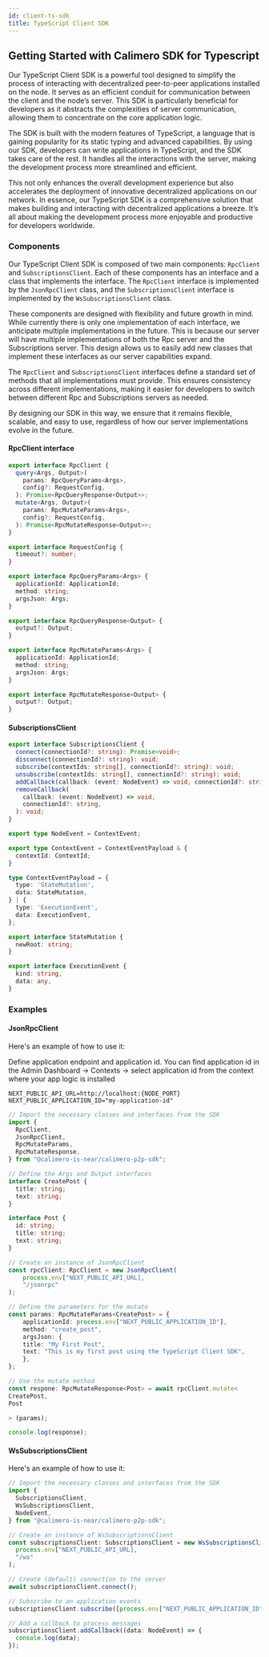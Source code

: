```yaml
---
id: client-ts-sdk
title: TypeScript Client SDK
---
```


## Getting Started with Calimero SDK for Typescript

Our TypeScript Client SDK is a powerful tool designed to simplify the process of
interacting with decentralized peer-to-peer applications installed on the node.
It serves as an efficient conduit for communication between the client and the
node’s server. This SDK is particularly beneficial for developers as it
abstracts the complexities of server communication, allowing them to concentrate
on the core application logic.

The SDK is built with the modern features of TypeScript, a language that is
gaining popularity for its static typing and advanced capabilities. By using our
SDK, developers can write applications in TypeScript, and the SDK takes care of
the rest. It handles all the interactions with the server, making the
development process more streamlined and efficient.

This not only enhances the overall development experience but also accelerates
the deployment of innovative decentralized applications on our network. In
essence, our TypeScript SDK is a comprehensive solution that makes building and
interacting with decentralized applications a breeze. It’s all about making the
development process more enjoyable and productive for developers worldwide.

### Components

Our TypeScript Client SDK is composed of two main components: `RpcClient` and
`SubscriptionsClient`. Each of these components has an interface and a class
that implements the interface. The `RpcClient` interface is implemented by the
`JsonRpcClient` class, and the `SubscriptionsClient` interface is implemented by
the `WsSubscriptionsClient` class.

These components are designed with flexibility and future growth in mind. While
currently there is only one implementation of each interface, we anticipate
multiple implementations in the future. This is because our server will have
multiple implementations of both the Rpc server and the Subscriptions server.
This design allows us to easily add new classes that implement these interfaces
as our server capabilities expand.

The `RpcClient` and `SubscriptionsClient` interfaces define a standard set of
methods that all implementations must provide. This ensures consistency across
different implementations, making it easier for developers to switch between
different Rpc and Subscriptions servers as needed.

By designing our SDK in this way, we ensure that it remains flexible, scalable,
and easy to use, regardless of how our server implementations evolve in the
future.

#### RpcClient interface

```typescript
export interface RpcClient {
  query<Args, Output>(
    params: RpcQueryParams<Args>,
    config?: RequestConfig,
  ): Promise<RpcQueryResponse<Output>>;
  mutate<Args, Output>(
    params: RpcMutateParams<Args>,
    config?: RequestConfig,
  ): Promise<RpcMutateResponse<Output>>;
}

export interface RequestConfig {
  timeout?: number;
}

export interface RpcQueryParams<Args> {
  applicationId: ApplicationId;
  method: string;
  argsJson: Args;
}

export interface RpcQueryResponse<Output> {
  output?: Output;
}

export interface RpcMutateParams<Args> {
  applicationId: ApplicationId;
  method: string;
  argsJson: Args;
}

export interface RpcMutateResponse<Output> {
  output?: Output;
}
```

#### SubscriptionsClient

```typescript
export interface SubscriptionsClient {
  connect(connectionId?: string): Promise<void>;
  disconnect(connectionId?: string): void;
  subscribe(contextIds: string[], connectionId?: string): void;
  unsubscribe(contextIds: string[], connectionId?: string): void;
  addCallback(callback: (event: NodeEvent) => void, connectionId?: string): void;
  removeCallback(
    callback: (event: NodeEvent) => void,
    connectionId?: string,
  ): void;
}

export type NodeEvent = ContextEvent;

export type ContextEvent = ContextEventPayload & {
  contextId: ContextId;
}

type ContextEventPayload = {
  type: 'StateMutation',
  data: StateMutation,
} | {
  type: 'ExecutionEvent',
  data: ExecutionEvent,
};

export interface StateMutation {
  newRoot: string;
}

export interface ExecutionEvent {
  kind: string,
  data: any,
}
```

### Examples

#### JsonRpcClient

Here's an example of how to use it:

Define application endpoint and application id. You can find application id in
the Admin Dashboard -> Contexts -> select application id from the context where
your app logic is installed

```
NEXT_PUBLIC_API_URL=http://localhost:{NODE_PORT}
NEXT_PUBLIC_APPLICATION_ID="my-application-id"
```

```typescript
// Import the necessary classes and interfaces from the SDK
import {
  RpcClient,
  JsonRpcClient,
  RpcMutateParams,
  RpcMutateResponse,
} from "@calimero-is-near/calimero-p2p-sdk";

// Define the Args and Output interfaces
interface CreatePost {
  title: string;
  text: string;
}

interface Post {
  id: string;
  title: string;
  text: string;
}

// Create an instance of JsonRpcClient
const rpcClient: RpcClient = new JsonRpcClient(
    process.env["NEXT_PUBLIC_API_URL],
    "/jsonrpc"
);

// Define the parameters for the mutate
const params: RpcMutateParams<CreatePost> = {
    applicationId: process.env["NEXT_PUBLIC_APPLICATION_ID"],
    method: "create_post",
    argsJson: {
    title: "My First Post",
    text: "This is my first post using the TypeScript Client SDK",
    },
};

// Use the mutate method
const respone: RpcMutateResponse<Post> = await rpcClient.mutate<
CreatePost,
Post

> (params);

console.log(response);

```

#### WsSubscriptionsClient

Here's an example of how to use it:

```typescript
// Import the necessary classes and interfaces from the SDK
import {
  SubscriptionsClient,
  WsSubscriptionsClient,
  NodeEvent,
} from "@calimero-is-near/calimero-p2p-sdk";

// Create an instance of WsSubscriptionsClient
const subscriptionsClient: SubscriptionsClient = new WsSubscriptionsClient(
  process.env["NEXT_PUBLIC_API_URL],
  "/ws"
);

// Create (default) connection to the server
await subscriptionsClient.connect();

// Subscribe to an application events
subscriptionsClient.subscribe([process.env["NEXT_PUBLIC_APPLICATION_ID"]]);

// Add a callback to process messages
subscriptionsClient.addCallback((data: NodeEvent) => {
  console.log(data);
});
```
